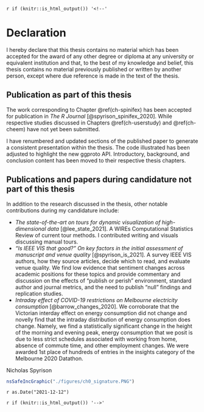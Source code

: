 `r if (knitr::is_html_output()) '<!--'` 

# Declaration {-}

I hereby declare that this thesis contains no material which has been accepted for the award of any other degree or diploma at any university or equivalent institution and that, to the best of my knowledge and belief, this thesis contains no material previously published or written by another person, except where due reference is made in the text of the thesis.


## Publication as part of this thesis {-}

The work corresponding to Chapter \@ref(ch-spinifex) has been accepted for publication in _The R Journal_ [@spyrison_spinifex_2020]. While respective studies discussed in Chapters \@ref(ch-userstudy) and \@ref(ch-cheem) have not yet been submitted.
<!-- <<KM strikethrough, 20 Jan>>This paper clarifies some of the theoretical work for user control offered by the manual tour and induces an open-source __R__ package facilitating manual tours. The user study described in Chapter \@ref(ch-userstudy) compares the performance of three linear projections and will shortly be submitted to the _IEEE Transactions on Visualization and Computer Graphics_. This study finds large evidence for a sizable increase in a variable attribution task from the user control of the manual tour over principal component analysis and the grand tour. Then we extend the interpretability of complex non-linear models. I purpose exploring the support of local explanation of a model with the manual tour. This research covered in Chapter \@ref(ch-cheem) will shortly be submitted to _The Journal of Machine Learning research_. -->

I have renumbered and updated sections of the published paper to generate a consistent presentation within the thesis. The code illustrated has been adjusted to highlight the new ggproto API. Introductory, background, and conclusion content has been moved to their respective thesis chapters.
 

## Publications and papers during candidature not part of this thesis {-}

In addition to the research discussed in the thesis, other notable contributions during my candidature include:

- _The state-of-the-art on tours for dynamic visualization of high-dimensional data_ [@lee_state_2021]. A WIREs Computational Statistics Review of current tour methods. I contributed writing and visuals  discussing manual tours.
- _"Is IEEE VIS that good?" On key factors in the initial assessment of manuscript and venue quality_ [@spyrison_is_2021]. A survey IEEE VIS authors, how they source articles, decide which to read, and evaluate venue quality. We find low evidence that sentiment changes across academic positions for these topics and provide commentary and discussion on the effects of "publish or perish" environment, standard author and journal metrics, and the need to publish "null" findings and replication studies.
- _Intraday effect of COVID-19 restrictions on Melbourne electricity consumption_ [@barrow_changes_2020]. We corroborate that the Victorian interday effect on energy consumption did not change and novelly find that the intraday distribution of energy consumption does change. Namely, we find a statistically significant change in the height of the morning and evening peak, energy consumption that we posit is due to less strict schedules associated with working from home, absence of commute time, and other employment changes. We were awarded 1st place of hundreds of entries in the insights category of the Melbourne 2020 Datathon.
<!-- - Student volunteering at three conferences: UseR!2021 - Online, CHI Down Under 2020 - Online, and UseR!2018 - Brisbane, Australia. -->


\textbf{Student name:} Nicholas Spyrison

\textbf{Student signature:}

```r
nsSafeIncGraphic("./figures/ch0_signature.PNG")
```

\textbf{Date:} `r as.Date("2021-12-12")`

`r if (knitr::is_html_output()) '-->'`

<!-- TRADITIONAL THESIS (NOT BY RESEARCH) DOES NOT INCLUDE THE BELOW IN DECLARATION -->
<!-- \vspace{2em} -->
<!-- \noindent -->
<!-- The undersigned hereby certify that the above declaration correctly reflects the nature and extent of the student's co-authors' contribution to this work. -->

<!-- \textbf{Main Supervisor name:} Kimbal Marriott -->

<!-- \textbf{Main Supervisor signature:} -->

<!-- \vspace*{2cm} -->

<!-- \textbf{Date:} `r as.Date("2021-12-12")` -->


<!--
All of the papers in the thesis were conceptualized, developed, and written by myself, the student, while working in the Department of Human-Centered Computing under the supervision of Professor Kimbal Marriott and Professor Dianne Cook. When co-authors are listed, it indicates that the work was produced through active collaboration between researchers and that their contributions to team-based research have been recognized. The following table details the work, including my and my fellow co-authors' contributions.

\begin{table}
\centering\footnotesize\tabcolsep=0.12cm
\begin{tabular}{|p{1cm}|p{2cm}|p{1.5cm}|p{3.5cm}|p{3.5cm}|p{1.5cm}|}
\hline
\RaggedRight\textbf{Thesis Chapter}  &
\RaggedRight\textbf{Publication Title}  &
\RaggedRight\textbf{Status (published, in press, accepted or returned for revision)}  & \RaggedRight\textbf{Nature and} {\%} \RaggedRight\textbf{of student contribution} & \RaggedRight\textbf{Co-author name(s) Nature and} {\%} \RaggedRight\textbf{of Co-author’s contribution} &
\RaggedRight\textbf{Co-author(s), Monash student Y/N} \\ \hline
3 & spinifex: an R package for creating
user-controlled animated linear projections & 75\%. Concept, development, writing first draft and software development & (1) Dianne Cook, concept, methodology, writing 25\% & N \\ \hline
4 & The benefit of user-controlled radial tour for understanding variable contributions to structure in linear projections & To be submitted & 80\%. Concept, development, writing first draft, application, and conducting user study & (1) Dianne Cook, Concept, methodology, editing 12\% (2) Kimbal Marriott, concept, methodology, editing 8\% & N \\ \hline
5 & Interrogating the linear variable importance of local explanations of non-linear models with animated linear projections & To be submitted & 85\%. Concept, development, writing first draft and software development & (1) Dianne Cook, methodology, editing 10\% (2) Kimbal Marriott, methodology, editing 5\% & N \\ \hline
\end{tabular}
\end{table}
-->
